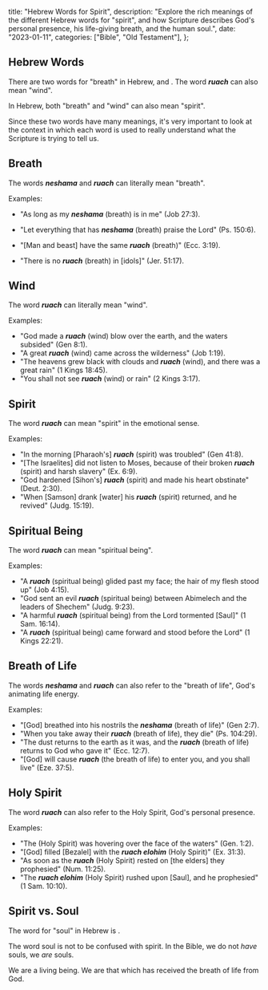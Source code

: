   title: "Hebrew Words for Spirit",
  description: "Explore the rich meanings of the different Hebrew words for \"spirit\", and how Scripture describes God's personal presence, his life-giving breath, and the human soul.",
  date: "2023-01-11",
  categories: ["Bible", "Old Testament"],
};

## Hebrew Words

There are two words for "breath" in Hebrew, ***<Definition lang="hebrew" anchor="neshama" text="neshama" />*** and ***<Definition lang="hebrew" anchor="ruach" text="ruach" />***.
The word ***ruach*** can also mean "wind".

In Hebrew, both "breath" and "wind" can also mean "spirit".

Since these two words have many meanings, it's very important to look at the context in which each word is used to really understand what the Scripture is trying to tell us.

## Breath

The words ***neshama*** and ***ruach*** can literally mean "breath".

Examples:

- "As long as my ***neshama*** (breath) is in me" (Job 27:3).
- "Let everything that has ***neshama*** (breath) praise the Lord" (Ps. 150:6).

- "[Man and beast] have the same ***ruach*** (breath)" (Ecc. 3:19).
- "There is no ***ruach*** (breath) in [idols]" (Jer. 51:17).

## Wind

The word ***ruach*** can literally mean "wind".

Examples:

- "God made a ***ruach*** (wind) blow over the earth, and the waters subsided" (Gen 8:1).
- "A great ***ruach*** (wind) came across the wilderness" (Job 1:19).
- "The heavens grew black with clouds and ***ruach*** (wind), and there was a great rain" (1 Kings 18:45).
- "You shall not see ***ruach*** (wind) or rain" (2 Kings 3:17).

## Spirit

The word ***ruach*** can mean "spirit" in the emotional sense.

Examples:

- "In the morning [Pharaoh's] ***ruach*** (spirit) was troubled" (Gen 41:8).
- "[The Israelites] did not listen to Moses, because of their broken ***ruach*** (spirit) and harsh slavery" (Ex. 6:9).
- "God hardened [Sihon's] ***ruach*** (spirit) and made his heart obstinate" (Deut. 2:30).
- "When [Samson] drank [water] his ***ruach*** (spirit) returned, and he revived" (Judg. 15:19).

## Spiritual Being

The word ***ruach*** can mean "spiritual being".

Examples:

- "A ***ruach*** (spiritual being) glided past my face; the hair of my flesh stood up" (Job 4:15).
- "God sent an evil ***ruach*** (spiritual being) between Abimelech and the leaders of Shechem" (Judg. 9:23).
- "A harmful ***ruach*** (spiritual being) from the Lord tormented [Saul]" (1 Sam. 16:14).
- "A ***ruach*** (spiritual being) came forward and stood before the Lord" (1 Kings 22:21).

## Breath of Life

The words ***neshama*** and ***ruach*** can also refer to the "breath of life", God's animating life energy.

Examples:

- "[God] breathed into his nostrils the ***neshama*** (breath of life)" (Gen 2:7).
- "When you take away their ***ruach*** (breath of life), they die" (Ps. 104:29).
- "The dust returns to the earth as it was, and the ***ruach*** (breath of life) returns to God who gave it" (Ecc. 12:7).
- "[God] will cause ***ruach*** (the breath of life) to enter you, and you shall live" (Eze. 37:5).

## Holy Spirit

The word ***ruach*** can also refer to the Holy Spirit, God's personal presence.

Examples:

- "The ***<Definition lang="hebrew" anchor="elohim" text="ruach elohim" />*** (Holy Spirit) was hovering over the face of the waters" (Gen. 1:2).
- "[God] filled [Bezalel] with the ***ruach elohim*** (Holy Spirit)" (Ex. 31:3).
- "As soon as the ***ruach*** (Holy Spirit) rested on [the elders] they prophesied" (Num. 11:25).
- "The ***ruach elohim*** (Holy Spirit) rushed upon [Saul], and he prophesied" (1 Sam. 10:10).

## Spirit vs. Soul

The word for "soul" in Hebrew is ***<Definition lang="hebrew" anchor="nephesh" text="nephesh" />***.

The word soul is not to be confused with spirit. In the Bible, we do not *have* souls, we *are* souls.

We are a living being. We are that which has received the breath of life from God.
